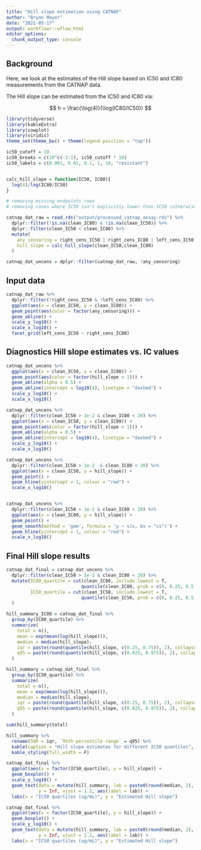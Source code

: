 ```yaml
---
title: "Hill slope estimation using CATNAP"
author: "Bryan Mayer"
date: "2021-05-17"
output: workflowr::wflow_html
editor_options:
  chunk_output_type: console
---
```


## Background

Here, we look at the estimates of the Hill slope based on IC50 and IC80 measurements from the CATNAP data.

The Hill slope can be estimated from the IC50 and IC80 via:

$$ 
h = \frac{\log(4)}{\log(IC80/IC50)} 
$$

```r
library(tidyverse)
library(kableExtra)
library(cowplot)
library(viridis)
theme_set(theme_bw() + theme(legend.position = "top"))

ic50_cutoff = 10
ic50_breaks = c(10^c(-3:1), ic50_cutoff * 10)
ic50_labels = c(0.001, 0.01, 0.1, 1, 10, "resistant")


calc_hill_slope = function(IC50, IC80){
  log(4)/log(IC80/IC50)
}

```


```r

# removing missing endpoints rows
# removing cases where IC50 isn't explicitly lower than IC50 (otherwise not S shape)

catnap_dat_raw = read_rds("output/processed_catnap_assay.rds") %>%
  dplyr::filter(!is.na(clean_IC80) & !is.na(clean_IC50)) %>%
  dplyr::filter(clean_IC50 < clean_IC80) %>%
  mutate(
    any_censoring = right_cens_IC50 | right_cens_IC80 | left_cens_IC50 | left_cens_IC80,
    hill_slope = calc_hill_slope(clean_IC50,clean_IC80)
  )

catnap_dat_uncens = dplyr::filter(catnap_dat_raw, !any_censoring)

```

## Input data

```r


catnap_dat_raw %>%
  dplyr::filter(!right_cens_IC50 & !left_cens_IC80) %>%
  ggplot(aes(x = clean_IC50, y = clean_IC80)) +
  geom_point(aes(color = factor(any_censoring))) +
  geom_abline() +
  scale_y_log10() +
  scale_x_log10() +
  facet_grid(left_cens_IC50 ~ right_cens_IC80) 

```

## Diagnostics Hill slope estimates vs. IC values

```r

catnap_dat_uncens %>%
  ggplot(aes(x = clean_IC50, y = clean_IC80)) +
  geom_point(aes(color = factor(hill_slope < 1))) +
  geom_abline(alpha = 0.5) +
  geom_abline(intercept = log10(4), linetype = "dashed") +
  scale_y_log10() +
  scale_x_log10() 

```


```r

catnap_dat_uncens %>%
  dplyr::filter(clean_IC50 > 1e-2 & clean_IC80 < 20) %>%
  ggplot(aes(x = clean_IC50, y = clean_IC80)) +
  geom_point(aes(color = factor(hill_slope < 1))) +
  geom_abline(alpha = 0.5) +
  geom_abline(intercept = log10(4), linetype = "dashed") +
  scale_y_log10() +
  scale_x_log10() 

```

```r

catnap_dat_uncens %>%
  dplyr::filter(clean_IC50 > 1e-2  & clean_IC80 < 20) %>%
  ggplot(aes(x = clean_IC50, y = hill_slope)) +
  geom_point() +
  geom_hline(yintercept = 1, colour = "red") +
  scale_x_log10()


catnap_dat_uncens %>%
  dplyr::filter(clean_IC50 > 1e-2 & clean_IC80 < 20) %>%
  ggplot(aes(x = clean_IC80, y = hill_slope)) +
  geom_point() +
  geom_smooth(method = 'gam', formula = 'y ~ s(x, bs = "cs")') +
  geom_hline(yintercept = 1, colour = "red") +
  scale_x_log10()

```

## Final Hill slope results

```r

catnap_dat_final = catnap_dat_uncens %>%
  dplyr::filter(clean_IC50 > 1e-2 & clean_IC80 < 20) %>%
  mutate(IC80_quartile = cut(clean_IC80, include.lowest = T,
                            quantile(clean_IC80, prob = c(0, 0.25, 0.5, 0.75, 1), type = 5)),
         IC50_quartile = cut(clean_IC50, include.lowest = T,
                            quantile(clean_IC50, prob = c(0, 0.25, 0.5, 0.75, 1), type = 5))         
  )

hill_summary_IC80 = catnap_dat_final %>%
  group_by(IC80_quartile) %>%
  summarize(
    total = n(),
    mean = exp(mean(log(hill_slope))),
    median = median(hill_slope),
    iqr = paste(round(quantile(hill_slope, c(0.25, 0.75)), 2), collapse = "-"),
    q95 = paste(round(quantile(hill_slope, c(0.025, 0.975)), 2), collapse = "-")
  )

hill_summary = catnap_dat_final %>%
  group_by(IC50_quartile) %>%
  summarize(
    total = n(),
    mean = exp(mean(log(hill_slope))),
    median = median(hill_slope),
    iqr = paste(round(quantile(hill_slope, c(0.25, 0.75)), 2), collapse = "-"),
    q95 = paste(round(quantile(hill_slope, c(0.025, 0.975)), 2), collapse = "-")
  )

sum(hill_summary$total)

hill_summary %>%
  rename(IQR = iqr, `95th percentile range` = q95) %>%
  kable(caption = "Hill slope estimates for different IC50 quantiles", digits = 2) %>%
  kable_styling(full_width = F)

```


```r

catnap_dat_final %>%
  ggplot(aes(x = factor(IC50_quartile), y = hill_slope)) +
  geom_boxplot() +
  scale_y_log10() +
  geom_text(data = mutate(hill_summary, lab = paste0(round(median, 2), " (", iqr,")")),
            y = Inf, vjust = 1.2, aes(label = lab)) +
  labs(x = "IC50 quartiles (ug/mL)", y = "Estimated Hill slope")

```

```r

catnap_dat_final %>%
  ggplot(aes(x = factor(IC50_quartile), y = hill_slope)) +
  geom_boxplot() +
  scale_y_log10() +
  geom_text(data = mutate(hill_summary, lab = paste0(round(median, 2), " (", iqr,")")),
            y = Inf, vjust = 1.2, aes(label = lab)) +
  labs(x = "IC50 quartiles (ug/mL)", y = "Estimated Hill slope")

```

